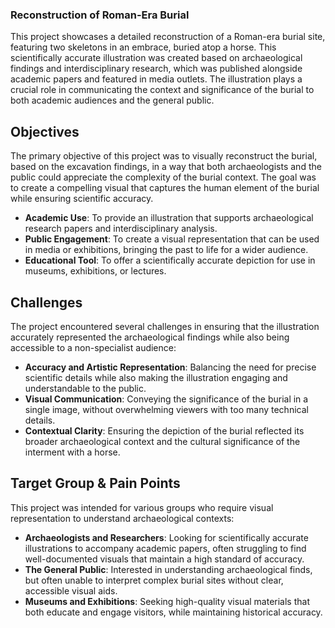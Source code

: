 
<h3>Reconstruction of Roman-Era Burial</h3>

This project showcases a detailed reconstruction of a Roman-era burial site, featuring two skeletons in an embrace, buried atop a horse. This scientifically accurate illustration was created based on archaeological findings and interdisciplinary research, which was published alongside academic papers and featured in media outlets. The illustration plays a crucial role in communicating the context and significance of the burial to both academic audiences and the general public.

## Objectives

The primary objective of this project was to visually reconstruct the burial, based on the excavation findings, in a way that both archaeologists and the public could appreciate the complexity of the burial context. The goal was to create a compelling visual that captures the human element of the burial while ensuring scientific accuracy.

<ul>
  <li><strong>Academic Use</strong>: To provide an illustration that supports archaeological research papers and interdisciplinary analysis.</li>
  <li><strong>Public Engagement</strong>: To create a visual representation that can be used in media or exhibitions, bringing the past to life for a wider audience.</li>
  <li><strong>Educational Tool</strong>: To offer a scientifically accurate depiction for use in museums, exhibitions, or lectures.</li>
</ul>

## Challenges

The project encountered several challenges in ensuring that the illustration accurately represented the archaeological findings while also being accessible to a non-specialist audience:

<ul>
  <li><strong>Accuracy and Artistic Representation</strong>: Balancing the need for precise scientific details while also making the illustration engaging and understandable to the public.</li>
  <li><strong>Visual Communication</strong>: Conveying the significance of the burial in a single image, without overwhelming viewers with too many technical details.</li>
  <li><strong>Contextual Clarity</strong>: Ensuring the depiction of the burial reflected its broader archaeological context and the cultural significance of the interment with a horse.</li>
</ul>

## Target Group & Pain Points

This project was intended for various groups who require visual representation to understand archaeological contexts:

<ul>
  <li><strong>Archaeologists and Researchers</strong>: Looking for scientifically accurate illustrations to accompany academic papers, often struggling to find well-documented visuals that maintain a high standard of accuracy.</li>
  <li><strong>The General Public</strong>: Interested in understanding archaeological finds, but often unable to interpret complex burial sites without clear, accessible visual aids.</li>
  <li><strong>Museums and Exhibitions</strong>: Seeking high-quality visual materials that both educate and engage visitors, while maintaining historical accuracy.</li>
</ul>
